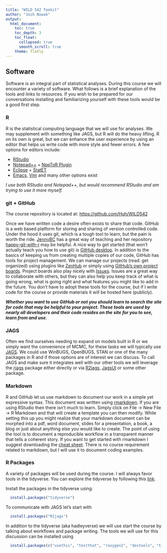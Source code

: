 ```yaml
---
title: "WILD 542 Tookit"
author: "Josh Nowak"
output: 
  html_document:
    toc: true
    toc_depth: 3
    toc_float:
      collapsed: true
      smooth_scroll: true
    theme: flatly
---
```


## Software

Software is an integral part of statistical analyses.  During this course we will encounter a variety of software.  What follows is a brief explanation of the tools and links to resources.  If you wish to be prepared for our conversations installing and familiarizing yourself with these tools would be a good first step.

### R

R is the statistical computing language that we will use for analyses.  We may supplement with something like JAGS, but R will do the heavy lifting.  R on its own is great, but we can enhance the user experience by using an editor that helps us write code with more style and fewer errors.  A few options for editors include:

- [RStudio](https://www.rstudio.com/products/rstudio/)
- [Notepad++](https://notepad-plus-plus.org/) + [NppToR Plugin](https://sourceforge.net/projects/npptor/)
- [Eclipse](https://www.eclipse.org/) + [StatET](http://www.walware.de/goto/statet)
- [Emacs](https://ess.r-project.org/), [Vim](http://www.vim.org/scripts/script.php?script_id=2628) and many other options exist

*I use both RStudio and Notepad++, but would recommend RStudio and am trying to use it more myself.*

### git + GitHub

The course repository is located at: [https://github.com/Huh/WILD542](https://github.com/Huh/WILD542)

Once we have written code a desire often exists to share that code.  GitHub is a web based platform for storing and sharing of version controlled code.  Under the hood it uses git, which is a tough tool to learn, but the pain is worth the ride.  [JennyBC](https://github.com/jennybc) has a great way of teaching and her repository [happy-git-with-r](http://happygitwithr.com/) may be helpful.  A nice way to get started (that won't actually teach you how to use git) is [GitHub desktop](https://desktop.github.com/).  In addition to the basics of keeping us from creating multiple copies of our code, GitHub has tools for project management.  We can manage our projects (read: get organized) using plugins like [ZenHub](https://www.zenhub.com/) or simply using [GitHub's own project boards](https://help.github.com/articles/about-project-boards/).  Project boards also play nicely with [Issues](https://guides.github.com/features/issues/).  Issues are a great way to collaborate with others, but they can also help you keep track of what is going wrong, what is going right and what features you might like to add in the future.  You don't have to adopt these tools for the course, but if I write code for the course or provide materials it will be hosted here (publicly).

_**Whether you want to use GitHub or not you should learn to search the site for code that may be helpful to your project.  These tools are used by nearly all developers and their code resides on the site for you to see, learn from and use.**_



### JAGS

Often we find ourselves needing to expand on models built in R or we simply want the convenience of MCMC, for these tasks we will typically use [JAGS](http://mcmc-jags.sourceforge.net/).  We could use WinBUGS, OpenBUGS, STAN or one of the many packages in R and if those options are of interest we can discuss.  To call JAGS and make sure it integrates well with our other tools we will leverage the [rjags](https://cran.r-project.org/web/packages/rjags/index.html) package either directly or via [R2jags](https://cran.r-project.org/web/packages/R2jags/index.html), [JagsUI](https://cran.r-project.org/web/packages/jagsUI/index.html) or some other package.

### Markdown

R and GitHub let us use markdown to document our work in a simple yet expressive syntax.  This document was written using [rmarkdown](http://rmarkdown.rstudio.com/).  If you are using RStudio then there isn't much to learn.  Simply click on File -> New File -> R Markdown and that will create a template you can then modify.  While setting this up you might realize that your markdown document can be morphed into a pdf, word document, slides for a presentation, a book, a blog or just about anything else you would like to create.  The point of using the tool is to document a reproducible workflow in a transparent manner that tells a coherent story.  If you want to get started with rmarkdown I suggest downloading the [cheat sheet](https://www.rstudio.com/wp-content/uploads/2015/02/rmarkdown-cheatsheet.pdf).  There is no course requirement related to markdown, but I will use it to document coding examples.

### R Packages

A variety of packages will be used during the course.  I will always favor tools in the tidyverse.  You can explore the tidyverse by following this [link](https://www.tidyverse.org/).  

Install the packages in the tidyverse using:
```r
  install.packages("tidyverse")
```

To communicate with JAGS let's start with
```r
  install.packages("R2jags")
```

In addition to the tidyverse (aka hadleyverse) we will use start the course by talking about workflows and package writing.  The tools we will use for this discussion can be installed using
```r
  install.packages(c("usethis", "testthat", "roxygen2", "devtools", "tidyverse"))
```

